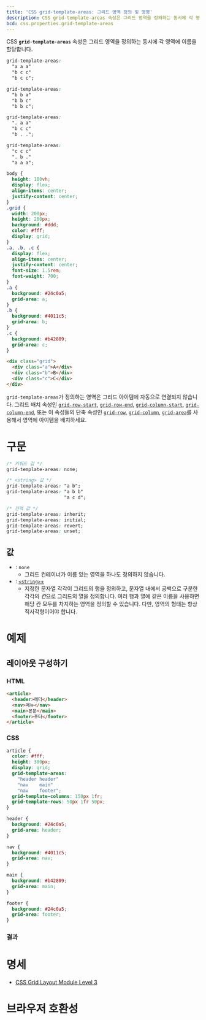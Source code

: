 ```yaml
---
title: 'CSS grid-template-areas: 그리드 영역 정의 및 명명'
description: CSS grid-template-areas 속성은 그리드 영역을 정의하는 동시에 각 영역에 이름을 할당합니다.
bcd: css.properties.grid-template-areas
---
```


CSS **`grid-template-areas`** 속성은 그리드 영역을 정의하는 동시에 각 영역에 이름을 할당합니다.

<CSSDemo selector=".grid{$}">

```css
grid-template-areas:
  "a a a"
  "b c c"
  "b c c";
```

```css
grid-template-areas:
  "b b a"
  "b b c"
  "b b c";
```

```css
grid-template-areas:
  ". a a"
  "b c c"
  "b . .";
```

```css
grid-template-areas:
  "c c c"
  ". b ."
  "a a a";
```

```css hidden
body {
  height: 100vh;
  display: flex;
  align-items: center;
  justify-content: center;
}
.grid {
  width: 200px;
  height: 200px;
  background: #ddd;
  color: #fff;
  display: grid;
}
.a, .b, .c {
  display: flex;
  align-items: center;
  justify-content: center;
  font-size: 1.5rem;
  font-weight: 700;
}
.a {
  background: #24c0a5;
  grid-area: a;
}
.b {
  background: #4011c5;
  grid-area: b;
}
.c {
  background: #b42809;
  grid-area: c;
}
```

```html
<div class="grid">
  <div class="a">A</div>
  <div class="b">B</div>
  <div class="c">C</div>
</div>
```

</CSSDemo>

`grid-template-areas`가 정의하는 영역은 그리드 아이템에 자동으로 연결되지 않습니다. 그리드 배치 속성인 [`grid-row-start`](https://developer.mozilla.org/en-US/docs/Web/CSS/grid-row-start), [`grid-row-end`](https://developer.mozilla.org/en-US/docs/Web/CSS/grid-row-end), [`grid-column-start`](https://developer.mozilla.org/en-US/docs/Web/CSS/grid-column-start), [`grid-column-end`](https://developer.mozilla.org/en-US/docs/Web/CSS/grid-column-end), 또는 이 속성들의 단축 속성인 [`grid-row`](https://developer.mozilla.org/en-US/docs/Web/CSS/grid-row), [`grid-column`](https://developer.mozilla.org/en-US/docs/Web/CSS/grid-column), [`grid-area`](https://developer.mozilla.org/en-US/docs/Web/CSS/grid-area)를 사용해서 영역에 아이템을 배치하세요.

# 구문

```css
/* 키워드 값 */
grid-template-areas: none;

/* <string> 값 */
grid-template-areas: "a b";
grid-template-areas: "a b b"
                     "a c d";

/* 전역 값 */
grid-template-areas: inherit;
grid-template-areas: initial;
grid-template-areas: revert;
grid-template-areas: unset;
```

## 값

- : `none`
  - 그리드 컨테이너가 이름 있는 영역을 하나도 정의하지 않습니다.
- : [`<string>`+](https://developer.mozilla.org/en-US/docs/Web/CSS/string)
  - 지정한 문자열 각각이 그리드의 행을 정의하고, 문자열 내에서 공백으로 구분한 각각의 *칸*으로 그리드의 열을 정의합니다. 여러 행과 열에 같은 이름을 사용하면 해당 칸 모두를 차지하는 영역을 정의할 수 있습니다. 다만, 영역의 형태는 항상 직사각형이어야 합니다.

# 예제

## 레이아웃 구성하기

### HTML

```html name=layout
<article>
  <header>헤더</header>
  <nav>메뉴</nav>
  <main>본문</main>
  <footer>푸터</footer>
</article>
```

### CSS

```css name=layout
article {
  color: #fff;
  height: 300px;
  display: grid;
  grid-template-areas:
    "header header"
    "nav    main"
    "nav    footer";
  grid-template-columns: 150px 1fr;
  grid-template-rows: 50px 1fr 50px;
}

header {
  background: #24c0a5;
  grid-area: header;
}

nav {
  background: #4011c5;
  grid-area: nav;
}

main {
  background: #b42809;
  grid-area: main;
}

footer {
  background: #24c0a5;
  grid-area: footer;
}
```

### 결과

<LiveExample name="layout" height={320} />

# 명세

- [CSS Grid Layout Module Level 3](https://drafts.csswg.org/css-grid/#grid-template-areas-property)

# 브라우저 호환성

<BrowserCompat data={props.bcd} />
